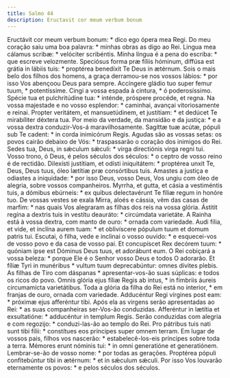```yaml
---
title: Salmo 44
description: Eructavit cor meum verbum bonum
---
```


<div class="side-by-side not-content">
  <span>
    Eructávit cor meum verbum bonum: * dico ego ópera mea Regi.
  </span>
  <span>
    Do meu coração saiu uma boa palavra: * minhas obras as digo ao Rei.
  </span>
  <span>
    Lingua mea cálamus scribæ: * velóciter scribéntis.
  </span>
  <span>
    Minha língua é a pena do escriba: * que escreve velozmente.
  </span>
  <span>
    Speciósus forma præ fíliis hóminum, diffúsa est grátia in lábiis tuis: *
    proptérea benedíxit Te Deus in ætérnum.
  </span>
  <span>
    Sois o mais belo dos filhos dos homens, a graça derramou-se nos vossos
    lábios: * por isso Vos abençoou Deus para sempre.
  </span>
  <span>
    Accíngere gládio tuo super femur tuum, * potentíssime.
  </span>
  <span>
    Cingi a vossa espada à cintura, * ó poderosíssimo.
  </span>
  <span>
    Spécie tua et pulchritúdine tua: * inténde, próspere procéde, et regna.
  </span>
  <span>
    Na vossa majestade e no vosso esplendor: * caminhai, avançai vitoriosamente
    e reinai.
  </span>
  <span>
    Propter veritátem, et mansuetúdinem, et justítiam: * et dedúcet Te
    mirabíliter déxtera tua.
  </span>
  <span>
    Por meio da verdade, da mansidão e da justiça: * e a vossa dextra
    conduzir-Vos-á maravilhosamente.
  </span>
  <span>
    Sagíttæ tuæ acútæ, pópuli sub Te cadent: * in corda inimicórum Regis.
  </span>
  <span>
    Agudas são as vossas setas: os povos cairão debaixo de Vós: * traspassarão o
    coração dos inimigos do Rei.
  </span>
  <span>
    Sedes tua, Deus, in sǽculum sǽculi: * virga directiónis virga regni tui.
  </span>
  <span>
    Vosso trono, ó Deus, é pelos séculos dos séculos: * o ceptro de vosso reino
    é de rectidão.
  </span>
  <span>
    Dilexísti justítiam, et odísti iniquitátem: * proptérea unxit Te, Deus, Deus
    tuus, óleo lætítiæ præ consórtibus tuis.
  </span>
  <span>
    Amastes a justiça e odiastes a iniquidade: * por isso Deus, vosso Deus, Vos
    ungiu com óleo de alegria, sobre vossos companheiros.
  </span>
  <span>
    Myrrha, et gutta, et cásia a vestiméntis tuis, a dómibus ebúrneis: * ex
    quibus delectavérunt Te fíliæ regum in honóre tuo.
  </span>
  <span>
    De vossas vestes se exala Mirra, aloés e cássia, vêm das casas de marfim: *
    nas quais Vos alegraram as filhas dos reis na vossa glória.
  </span>
  <span>
    Ástitit regína a dextris tuis in vestítu deauráto: * circúmdata varietáte.
  </span>
  <span>
    A Rainha está à vossa dextra, com manto de ouro: * ornada com variedade.
  </span>
  <span>
    Audi fília, et vide, et inclína aurem tuam: * et oblivíscere pópulum tuum et
    domum patris tui.
  </span>
  <span>
    Escutai, ó filha, vede e inclinai o vosso ouvido: * e esquecei-vos de vosso
    povo e da casa de vosso pai.
  </span>
  <span>
    Et concupíscet Rex decórem tuum: * quóniam ipse est Dóminus Deus tuus, et
    adorábunt eum.
  </span>
  <span>
    O Rei cobiçará a vossa beleza: * porque Ele é o Senhor vosso Deus e todos O
    adorarão.
  </span>
  <span>
    Et fíliæ Tyri in munéribus * vultum tuum deprecabúntur: omnes dívites
    plebis.
  </span>
  <span>
    As filhas de Tiro com dáspanas * apresentar-vos-ão suas súplicas: e todos os
    ricos do povo.
  </span>
  <span>
    Omnis glória ejus fíliæ Regis ab intus, * in fímbriis áureis circumamícta
    varietátibus.
  </span>
  <span>
    Toda a glória da filha do Rei está no interior, * em franjas de ouro, ornada
    com variedade.
  </span>
  <span>
    Adducéntur Regi vírgines post eam: * próximæ ejus afferéntur tibi.
  </span>
  <span>
    Após ela as virgens serão apresentadas ao Rei: * as suas companheiras
    ser-Vos-ão conduzidas.
  </span>
  <span>
    Afferéntur in lætítia et exsultatióne: * adducéntur in templum Regis.
  </span>
  <span>
    Serão conduzidas com alegria e com regozijo: * conduzi-las-ão ao templo do
    Rei.
  </span>
  <span>
    Pro pátribus tuis nati sunt tibi fílii: * constítues eos príncipes super
    omnem terram.
  </span>
  <span>
    Em lugar de vossos pais, filhos vos nascerão: * estabelecê-los-eis príncipes
    sobre toda a terra.
  </span>
  <span>
    Mémores erunt nóminis tui: * in omni generatióne et generatiónem.
  </span>
  <span>
    Lembrar-se-ão de vosso nome: * por todas as gerações.
  </span>
  <span>
    Proptérea pópuli confitebúntur tibi in ætérnum: * et in sǽculum sǽculi.
  </span>
  <span>
    Por isso Vos louvarão eternamente os povos: * e pelos séculos dos séculos.
  </span>
</div>
